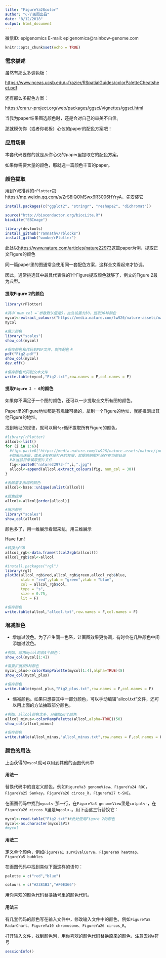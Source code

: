 ```yaml
---
title: "FigureYa28color"
author: "小丫画图出品"
date: "8/12/2018"
output: html_document
---
```

微信ID: epigenomics  E-mail: epigenomics@rainbow-genome.com

```r
knitr::opts_chunk$set(echo = TRUE)
```

### 需求描述

虽然有那么多调色板：

<https://www.nceas.ucsb.edu/~frazier/RSpatialGuides/colorPaletteCheatsheet.pdf>

还有那么多配色方案：

<https://cran.r-project.org/web/packages/ggsci/vignettes/ggsci.html>

当我为paper结果图选颜色时，还是会对自己的审美不自信。

那就模仿你（或者你老板）心仪的paper的配色方案吧！

### 应用场景

本套代码要做的就是从你心仪的paper里提取它的配色方案。

如果你需要大量的颜色，那就选一篇颜色丰富的paper。

### 颜色提取

用到Y叔推荐的`rPlotter`包<https://mp.weixin.qq.com/s/ZrS8IQOMSwx9R3006HYryA>，先安装它

```r
install.packages(c("ggplot2", "stringr", "reshape2", "dichromat"))

source("http://bioconductor.org/biocLite.R")
biocLite("EBImage")

library(devtools)
install_github("ramnathv/rblocks")
install_github("woobe/rPlotter")
```

此处以<https://www.nature.com/articles/nature22973>这篇paper为例，提取正文Figure的颜色

同一篇paper里的图通常会使用同一套配色方案，这样全文看起来才协调。

因此，通常挑选其中最具代表性的1个Figure提取颜色就够了，例文的Figure 2最为典型。

#### 提取Figure 2的颜色

```r
library(rPlotter)

#其中`num_col =`参数默认值是5，此处设置为30，提取30种颜色
mycol<-extract_colours("https://media.nature.com/lw926/nature-assets/nature/journal/v547/n7663/images/nature22973-f2.jpg",num_col = 30) 
mycol

#展示颜色
library("scales")
show_col(mycol)

#保存颜色和代码到PDF文件，制作配色卡
pdf("Fig2.pdf")
show_col(mycol)
dev.off()

#保存颜色代码到文本文件
write.table(mycol,"Fig2.txt",row.names = F,col.names = F)
```

#### 提取`Figure 2 - 6`的颜色

如果你不满足于一个图的颜色，还可以一步提取全文所有图的颜色。

Paper里的Figure地址都是有规律可循的，拿到一个Figure的地址，就能推测出其他Figure的地址。

找到地址的规律，就可以用`for`循环提取所有Figure的颜色。

```r
#library(rPlotter)
allcol<-list()
for (i in 1:6){
  #fig<-paste0("https://media.nature.com/lw926/nature-assets/nature/journal/v547/n7663/images/nature22973-f",i,".jpg")
  #如果网速慢，或者没有在线打开的权限，就提前把图片保存在当前目录
  #从当前目录读取图片文件
  fig<-paste0("nature22973-f",i,".jpg") 
  allcol<-append(allcol,extract_colours(fig, num_col = 30))
}

#去除重复出现的颜色
allcol<-base::unique(unlist(allcol))  

#颜色排序
allcol<-allcol[order(allcol)]

#展示颜色
library("scales")
show_col(allcol)
```

颜色多了，用一维展示看起来乱，用三维展示

Have fun!

```r
#转换为RGB
allcol_rgb<-data.frame(t(col2rgb(allcol)))
allcol_rgb$col<-allcol

#install.packages("rgl")
library(rgl)
plot3d(allcol_rgb$red,allcol_rgb$green,allcol_rgb$blue,
       xlab = "red",ylab = "green",zlab = "blue",
       col = allcol_rgb$col,
       type = "s",
       size = 0.75,
       lit = F)

#保存颜色
write.table(allcol,"allcol.txt",row.names = F,col.names = F)
```

### 增减颜色

- 增加过渡色。为了产生同一色系，让画图效果更协调，有时会在几种颜色中间添加过渡色。

```r
#例如，想用mycol的前4个颜色：
show_col(mycol[1:4])

#需要扩展成8种颜色
mycol_plus<-colorRampPalette(mycol[1:4],alpha=TRUE)(8)
show_col(mycol_plus)

#保存颜色
write.table(mycol_plus,"Fig2_plus.txt",row.names = F,col.names = F)
```

- 缩减颜色。如果只想要其中一部分颜色，可以手动编辑"allcol.txt"文件，还可以用上面的方法抽取部分颜色。

```r
#例如，allcol颜色太多，只抽取50个颜色
allcol_minus<-colorRampPalette(allcol,alpha=TRUE)(50)
show_col(allcol_minus)

#保存颜色
write.table(allcol_minus,"allcol_minus.txt",row.names = F,col.names = F)
```


### 颜色的用法

上面获得的`mycol`就可以用到其他的画图代码中

#### 用法一

替换代码中的自定义颜色，例如`FigureYa3 genomeView`、`FigureYa24 ROC`，`FigureYa25 Sankey`，`FigureYa26 circos_R`，`FigureYa27 t-SNE`。

在画图代码中找到`mycol<-`那一行，在`FigureYa3 genomeView`里是`colpal<-`，在`FigureYa26 circos_R`里是`bgcol<-`。用下面这三行替换它：

```r
mycol<-read.table("Fig2.txt")#此处使用Figure 2的颜色
mycol<-as.character(mycol$V1)
#mycol
```

#### 用法二

定义单个颜色，例如`FigureYa1 survivalCurve`、`FigureYa9 heatmap`、`FigureYa5 bubbles`

在画图代码中找到类似下面这样的语句：

```r
palette = c("red","blue")
```

```r
colours = c("#2381B3","#F0E366")
```

用你喜欢的颜色代码替换括号里的颜色代码。

#### 用法三

有几套代码的颜色写在输入文件中，修改输入文件中的颜色，例如`FigureYa8 RadarChart`、`FigureYa10 chromosome`、`FigureYa26 circos_R`。

打开输入文件，找到颜色列，用你喜欢的颜色代码替换原来的颜色，注意去掉`#`符号

```r
sessionInfo()
```